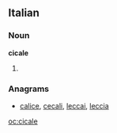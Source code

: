 ==Italian==

===Noun===
'''cicale''' {{f}}

# {{plural of|[[cicala]]|lang=it}}

===Anagrams===
* [[calice#Italian|calice]], [[cecali#Italian|cecali]], [[leccai#Italian|leccai]], [[leccia#Italian|leccia]]
[[oc:cicale]]